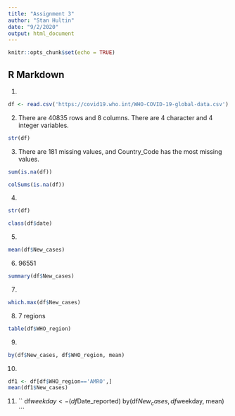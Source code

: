 ```yaml
---
title: "Assignment 3"
author: "Stan Hultin"
date: "9/2/2020"
output: html_document
---
```


```r
knitr::opts_chunk$set(echo = TRUE)
```

## R Markdown
1.
```r
df <- read.csv('https://covid19.who.int/WHO-COVID-19-global-data.csv')
```

2. There are 40835 rows and 8 columns. There are 4 character and 4 integer variables.
```r
str(df)
```

3. There are 181 missing values, and Country_Code has the most missing values.
```r
sum(is.na(df))
```
```r
colSums(is.na(df))
```
4. 
```r
str(df)
```
```r
class(df$date)
```
5.
```r
mean(df$New_cases)

```
6. 96551
```r
summary(df$New_cases)
```

7.
```r
which.max(df$New_cases)
```
8. 7 regions
```r
table(df$WHO_region)
```
9.
```r
by(df$New_cases, df$WHO_region, mean)
```
10.
```r
df1 <- df[df$WHO_region=='AMRO',]
mean(df1$New_cases)

```
11.
``
df$weekday <-(df$Date_reported)
by(df$New_cases, df$weekday, mean)
```




